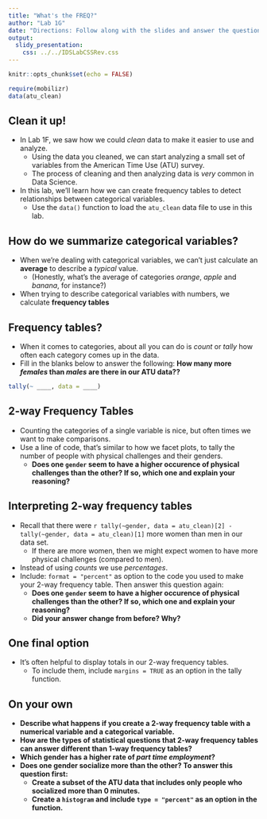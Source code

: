 ```yaml
---
title: "What's the FREQ?"
author: "Lab 1G"
date: "Directions: Follow along with the slides and answer the questions in **red** font in your journal."
output: 
  slidy_presentation: 
    css: ../../IDSLabCSSRev.css
---
```


```r
knitr::opts_chunk$set(echo = FALSE)
```

```r
require(mobilizr)
data(atu_clean)
```

## Clean it up!

- In Lab 1F, we saw how we could _clean_ data to make it easier to use and analyze.
    - Using the data you cleaned, we can start analyzing a small set of variables from the American Time Use (ATU) survey.
    - The process of cleaning and then analyzing data is _very_ common in Data Science.
- In this lab, we'll learn how we can create frequency tables to detect relationships between categorical variables.
    - Use the `data()` function to load the `atu_clean` data file to use in this lab.


## How do we summarize categorical variables?

- When we're dealing with categorical variables, we can't just calculate an **average** to describe a _typical_ value.
    - (Honestly, what's the average of categories _orange_, _apple_ and _banana_, for instance?)
- When trying to describe categorical variables with numbers, we calculate **frequency tables**


## Frequency tables?

- When it comes to categories, about all you can do is _count_ or _tally_ how often each category comes up in the data.
- Fill in the blanks below to answer the following: **How many more _females_ than _males_ are there in our ATU data??**
```r
tally(~ ____, data = ____)
```


## 2-way Frequency Tables

- Counting the categories of a single variable is nice, but often times we want to make comparisons.
- Use a line of code, that's similar to how we facet plots, to tally the number of people with physical challenges and their genders.
    - **Does one `gender` seem to have a higher occurence of physical challenges than the other? If so, which one and explain your reasoning?**


## Interpreting 2-way frequency tables

- Recall that  there were `r tally(~gender, data = atu_clean)[2] - tally(~gender, data = atu_clean)[1]` more women than men in our data set.
    - If there are more women, then we might  expect women to have more physical challenges (compared to men).
- Instead of using _counts_ we use _percentages_.
- Include: `format = "percent"` as option to the code you used to make your 2-way frequency table. Then answer this question again: 
    - **Does one `gender` seem to have a higher occurence of physical challenges than the other? If so, which one and explain your reasoning?**
    - **Did your answer change from before? Why?**


## One final option

- It's often helpful to display totals in our 2-way frequency tables.
    - To include them, include `margins = TRUE` as an option in the tally function.


## On your own

- **Describe what happens if you create a 2-way frequency table with a numerical variable and a categorical variable.**
- **How are the types of statistical questions that 2-way frequency tables can answer different than 1-way frequency tables?**
- **Which gender has a higher rate of _part time employment_?**
- **Does one gender socialize more than the other? To answer this question first:**
    - **Create a subset of the ATU data that includes only people who socialized more than 0 minutes.**
    - **Create a `histogram` and include `type = "percent"` as an option in the function.**
